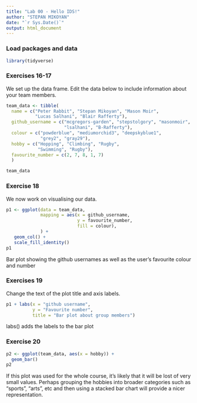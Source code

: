 ```yaml
---
title: "Lab 00 - Hello IDS!"
author: "STEPAN MIKOYAN"
date: "`r Sys.Date()`"
output: html_document
---
```


### Load packages and data

```r
library(tidyverse) 
```

### Exercises 16-17

We set up the data frame. Edit the data below to include information about your team members.

```r
team_data <- tibble(
  name = c("Peter Rabbit", "Stepan Mikoyan", "Mason Moir", 
           "Lucas Salhani", "Blair Rafferty"),
  github_username = c("mcgregors-garden", "stepstolgory", "masonmoir", 
                      "lsalhani", "B-Rafferty"), 
  colour = c("powderblue", "mediumorchid3", "deepskyblue1", 
             "grey2", "gray29"),
  hobby = c("Hopping", "Climbing", "Rugby", 
            "Swimming", "Rugby"),
  favourite_number = c(2, 7, 8, 1, 7)
  )

team_data
```

### Exercise 18

We now work on visualising our data. 

```r
p1 <- ggplot(data = team_data, 
             mapping = aes(x = github_username, 
                           y = favourite_number,
                           fill = colour), 
             ) +
   geom_col() +
   scale_fill_identity()
p1
```


Bar plot showing the github usernames as well as the user's favourite colour and number

### Exercises 19

Change the text of the plot title and axis labels.

```r
p1 + labs(x = "github username", 
          y = "Favourite number",
          title = "Bar plot about group members")
```

labs() adds the labels to the bar plot

### Exercise 20

```r
p2 <- ggplot(team_data, aes(x = hobby)) +
  geom_bar()
p2
```
If this plot was used for the whole course, it's likely that it will be lost of very small values. Perhaps grouping the hobbies into broader categories such as "sports", "arts", etc and then using a stacked bar chart will provide a nicer representation.

